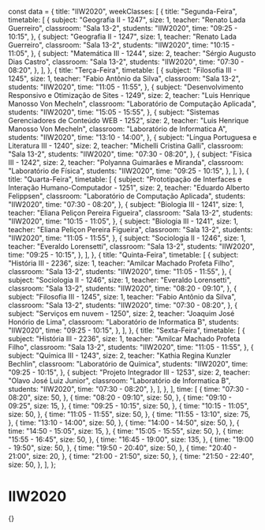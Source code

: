 const data = {
  title: "IIW2020",
  weekClasses: [
    {
      title: "Segunda-Feira",
      timetable: [
        {
          subject: "Geografia II - 1247",
          size: 1,
          teacher: "Renato Lada Guerreiro",
          classroom: "Sala 13-2",
          students: "IIW2020",
          time: "09:25 - 10:15",
        },
        {
          subject: "Geografia II - 1247",
          size: 1,
          teacher: "Renato Lada Guerreiro",
          classroom: "Sala 13-2",
          students: "IIW2020",
          time: "10:15 - 11:05",
        },
        {
          subject: "Matemática III - 1244",
          size: 2,
          teacher: "Sérgio Augusto Dias Castro",
          classroom: "Sala 13-2",
          students: "IIW2020",
          time: "07:30 - 08:20",
        },
      ],
    },
    {
      title: "Terça-Feira",
      timetable: [
        {
          subject: "Filosofia III - 1245",
          size: 1,
          teacher: "Fabio Antônio da Silva",
          classroom: "Sala 13-2",
          students: "IIW2020",
          time: "11:05 - 11:55",
        },
        {
          subject: "Desenvolvimento Responsivo e Otimização de Sites - 1249",
          size: 2,
          teacher: "Luis Henrique Manosso Von Mecheln",
          classroom: "Laboratório de Computação Aplicada",
          students: "IIW2020",
          time: "15:05 - 15:55",
        },
        {
          subject: "Sistemas Gerenciadores de Conteúdo WEB - 1252",
          size: 2,
          teacher: "Luis Henrique Manosso Von Mecheln",
          classroom: "Laboratório de Informatica A",
          students: "IIW2020",
          time: "13:10 - 14:00",
        },
        {
          subject: "Língua Portuguesa e Literatura III - 1240",
          size: 2,
          teacher: "Michelli Cristina Galli",
          classroom: "Sala 13-2",
          students: "IIW2020",
          time: "07:30 - 08:20",
        },
        {
          subject: "Física III - 1242",
          size: 2,
          teacher: "Polyanna Guimarães e Miranda",
          classroom: "Laboratório de Física",
          students: "IIW2020",
          time: "09:25 - 10:15",
        },
      ],
    },
    {
      title: "Quarta-Feira",
      timetable: [
        {
          subject:
            "Prototipação de Interfaces e Interação Humano-Computador - 1251",
          size: 2,
          teacher: "Eduardo Alberto Felippsen",
          classroom: "Laboratório de Computação Aplicada",
          students: "IIW2020",
          time: "07:30 - 08:20",
        },
        {
          subject: "Biologia III - 1241",
          size: 1,
          teacher: "Eliana Peliçon Pereira Figueira",
          classroom: "Sala 13-2",
          students: "IIW2020",
          time: "10:15 - 11:05",
        },
        {
          subject: "Biologia III - 1241",
          size: 1,
          teacher: "Eliana Peliçon Pereira Figueira",
          classroom: "Sala 13-2",
          students: "IIW2020",
          time: "11:05 - 11:55",
        },
        {
          subject: "Sociologia II - 1246",
          size: 1,
          teacher: "Everaldo Lorensetti",
          classroom: "Sala 13-2",
          students: "IIW2020",
          time: "09:25 - 10:15",
        },
      ],
    },
    {
      title: "Quinta-Feira",
      timetable: [
        {
          subject: "História III - 2236",
          size: 1,
          teacher: "Amilcar Machado Profeta Filho",
          classroom: "Sala 13-2",
          students: "IIW2020",
          time: "11:05 - 11:55",
        },
        {
          subject: "Sociologia II - 1246",
          size: 1,
          teacher: "Everaldo Lorensetti",
          classroom: "Sala 13-2",
          students: "IIW2020",
          time: "08:20 - 09:10",
        },
        {
          subject: "Filosofia III - 1245",
          size: 1,
          teacher: "Fabio Antônio da Silva",
          classroom: "Sala 13-2",
          students: "IIW2020",
          time: "07:30 - 08:20",
        },
        {
          subject: "Serviços em nuvem - 1250",
          size: 2,
          teacher: "Joaquim José Honório de Lima",
          classroom: "Laboratório de Informatica B",
          students: "IIW2020",
          time: "09:25 - 10:15",
        },
      ],
    },
    {
      title: "Sexta-Feira",
      timetable: [
        {
          subject: "História III - 2236",
          size: 1,
          teacher: "Amilcar Machado Profeta Filho",
          classroom: "Sala 13-2",
          students: "IIW2020",
          time: "11:05 - 11:55",
        },
        {
          subject: "Química III - 1243",
          size: 2,
          teacher: "Kathia Regina Kunzler Bechlin",
          classroom: "Laboratório de Química",
          students: "IIW2020",
          time: "09:25 - 10:15",
        },
        {
          subject: "Projeto Integrador III - 1253",
          size: 2,
          teacher: "Olavo José Luiz Junior",
          classroom: "Laboratório de Informatica B",
          students: "IIW2020",
          time: "07:30 - 08:20",
        },
      ],
    },
  ],
  time: [
    {
      time: "07:30 - 08:20",
      size: 50,
    },
    {
      time: "08:20 - 09:10",
      size: 50,
    },
    {
      time: "09:10 - 09:25",
      size: 15,
    },
    {
      time: "09:25 - 10:15",
      size: 50,
    },
    {
      time: "10:15 - 11:05",
      size: 50,
    },
    {
      time: "11:05 - 11:55",
      size: 50,
    },
    {
      time: "11:55 - 13:10",
      size: 75,
    },
    {
      time: "13:10 - 14:00",
      size: 50,
    },
    {
      time: "14:00 - 14:50",
      size: 50,
    },
    {
      time: "14:50 - 15:05",
      size: 15,
    },
    {
      time: "15:05 - 15:55",
      size: 50,
    },
    {
      time: "15:55 - 16:45",
      size: 50,
    },
    {
      time: "16:45 - 19:00",
      size: 135,
    },
    {
      time: "19:00 - 19:50",
      size: 50,
    },
    {
      time: "19:50 - 20:40",
      size: 50,
    },
    {
      time: "20:40 - 21:00",
      size: 20,
    },
    {
      time: "21:00 - 21:50",
      size: 50,
    },
    {
      time: "21:50 - 22:40",
      size: 50,
    },
  ],
};

# IIW2020

<div>
  {<Grid title={data.title} weekClasses={data.weekClasses} time={data.time} />}
</div>
